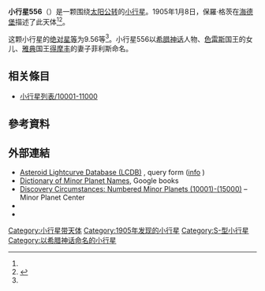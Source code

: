 {{Infobox planet
 | minorplanet     = yes
 | name            = 556 Phyllis
 | background      = #D6D6D6
 | image = 
 | image_size      = 
 | caption         =
 | discovery_ref   =  <ref name="MPC-object" />
 | discoverer      = [[保羅·格茨|保羅·格茨]]
 | discovery_site  = [[海德堡|海德堡]]
 | discovered      = 1905年1月8日
 | mpc_name        = 556 Phyllis
 | alt_names       = 556 Phyllis
 | pronounced      = 
 | named_after     = <ref name="MPC-object" />
 | mp_category     = [[主帶小行星|主帶小行星]] <ref name="MPC-object" /><ref name="jpldata" />
 | orbit_ref       = <ref name="a">[http://ssd.jpl.nasa.gov/sbdb.cgi?sstr=556 556] {{Wayback|url=http://ssd.jpl.nasa.gov/sbdb.cgi?sstr=556 |date=20210717220012 }}，小行星數據庫瀏覽器（JPL Small-Body Database Browser）－[[美国国家航空航天局|美国国家航空航天局]]喷气推进实验室</ref>
 | epoch           = 2018-03-23.0（[[儒略日|JD]] 2458200.5）
 | uncertainty     = 0
 | observation_arc = 
 | aphelion = {{convert|2.719|AU|km|3|abbr=on|lk=out}}
 | perihelion      = {{convert|2.2121086|AU|km|3|abbr=on}}
 | semimajor       = 2.4654137
 | eccentricity    = 0.1027435
 | period          = 3.87[[儒略年|yr]]
 | mean_anomaly    = 93.59572[[度|°]]
 | mean_motion     = {{Deg2DMS|0.25460630|sup=ms}} / day
 | inclination     = 5.24007
 | asc_node        = 286.09473°
 | arg_peri        = 177.76926
 | mean_diameter   = 
 | rotation        = 
 | albedo          =
 | spectral_type   =
 | abs_magnitude   = 9.56<ref name="jpldata" />
}}
'''小行星556'''（{{lang-en|556 Phyllis}}）是一颗围绕[[太阳|太阳]][[公转|公转]]的[[小行星|小行星]]。1905年1月8日，保羅·格茨在[[海德堡|海德堡]]描述了此天体<ref name="a" /><ref>{{cite news|title=小行星列表|url=http://cfa-www.harvard.edu/iau/lists/NumberedMPs.txt|accessdate=2018-10-19|newspaper=哈佛大学|archive-date=2008-05-17|archive-url=https://web.archive.org/web/20080517010638/http://cfa-www.harvard.edu/iau/lists/NumberedMPs.txt|dead-url=no}}</ref>。

这颗小行星的[[绝对星等|绝对星等]]为9.56等<ref name="a" />。小行星556以[[希腊神话|希腊神话]]人物、[[色雷斯|色雷斯]]国王的女儿、[[雅典|雅典]]国王[[得摩丰|得摩丰]]的妻子菲利斯命名。

== 相关條目 ==
*[[小行星列表/10001-11000|小行星列表/10001-11000]]

== 參考資料 ==
{{reflist|refs=

<ref name="jpldata">{{cite web
  |type       = 2018-01-26 last obs.
  |title      = JPL Small-Body Database Browser:556 Phyllis-556 Phyllis
  |url        = https://ssd.jpl.nasa.gov/sbdb.cgi?sstr=556
  |publisher  = [[Jet_Propulsion_Laboratory|Jet Propulsion Laboratory]]
  |accessdate = 28 March 2018}}</ref>

<ref name="MPC-object">{{cite web
  |title      = 556 Phyllis
  |work      = Minor Planet Center
  |url      = https://www.minorplanetcenter.net/db_search/show_object?object_id=556
  |accessdate      = 28 March 2018
  |archive-date      = 2016-03-04
  |archive-url      = https://web.archive.org/web/20160304112741/http://minorplanetcenter.net/db_search/show_object?object_id=556
  |dead-url      = no
  }}</ref>

}}

==  外部連結 ==
* [http://www.minorplanet.info/PHP/lcdbsummaryquery.php Asteroid Lightcurve Database (LCDB)] {{Wayback|url=http://www.minorplanet.info/PHP/lcdbsummaryquery.php |date=20171210173955 }}, query form ([http://www.minorplanet.info/lightcurvedatabase.html info] {{Wayback|url=http://www.minorplanet.info/lightcurvedatabase.html |date=20171216050541 }})
* [https://books.google.com/books?id=aeAg1X7afOoC&pg Dictionary of Minor Planet Names], Google books
* [http://www.minorplanetcenter.net/iau/lists/NumberedMPs010001.html Discovery Circumstances: Numbered Minor Planets (10001)-(15000)] {{Wayback|url=http://www.minorplanetcenter.net/iau/lists/NumberedMPs010001.html |date=20180612162317 }} – Minor Planet Center
* {{AstDys|556}}
* {{JPL small body}}

{{Minor Planet Number|[[小行星555|小行星555]]|[[小行星557|小行星557]]}}
{{小天体}}

[[Category:小行星带天体|Category:小行星带天体]]
[[Category:1905年发现的小行星|Category:1905年发现的小行星]]
[[Category:S-型小行星|Category:S-型小行星]]
[[Category:以希腊神话命名的小行星|Category:以希腊神话命名的小行星]]